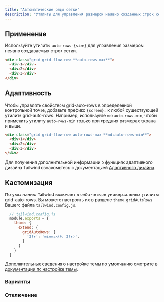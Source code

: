 ```yaml
---
title: "Автоматические ряды сетки"
description: "Утилиты для управления размером неявно созданных строк сетки."
---
```




## Применение

Используйте утилиты `auto-rows-{size}` для управления размером неявно создаваемых строк сетки.

```html
<div class="grid grid-flow-row **auto-rows-max**">
  <div>1</div>
  <div>2</div>
  <div>3</div>
</div>
```

## Адаптивность

Чтобы управлять свойством grid-auto-rows в определенной контрольной точке, добавьте префикс `{screen}:` к любой существующей утилите grid-auto-rows. Например, используйте `md:auto-rows-min`, чтобы применить утилиту `auto-rows-min` только при средних размерах экрана и выше.

```html
<div class="grid grid-flow-row auto-rows-max **md:auto-rows-min**">
  <div>1</div>
  <div>2</div>
  <div>3</div>
</div>
```

Для получения дополнительной информации о функциях адаптивного дизайна Tailwind ознакомьтесь с документацией [Адаптивного дизайна](/docs/responsive-design).

## Кастомизация

По умолчанию Tailwind включает в себя четыре универсальных утилиты grid-auto-rows. Вы можете настроить их в разделе `theme.gridAutoRows` Вашего файла `tailwind.config.js`.

```js
  // tailwind.config.js
  module.exports = {
    theme: {
      extend: {
        gridAutoRows: {
          '2fr': 'minmax(0, 2fr)',
        }
      }
    }
  }
```

Дополнительные сведения о настройке темы по умолчанию смотрите в [документации по настройке темы](/docs/theme#customizing-the-default-theme).

### Варианты

<Variants plugin="gridAutoRows" name="grid-auto-rows" />

### Отключение

<Disabling plugin="gridAutoRows" name="grid-auto-rows" />

